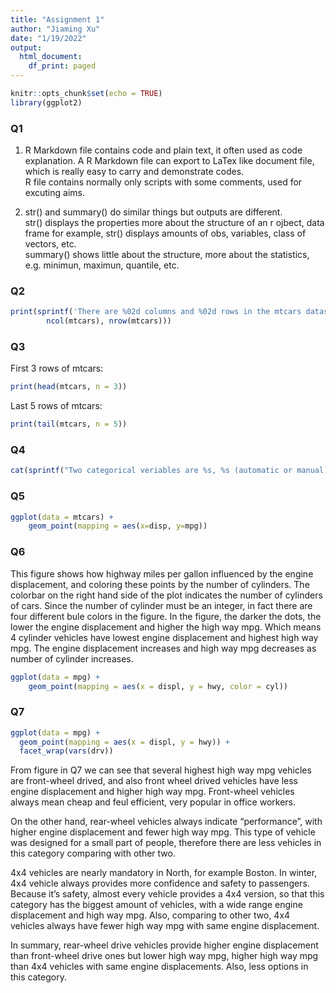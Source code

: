 ```yaml
---
title: "Assignment 1"
author: "Jiaming Xu"
date: "1/19/2022"
output:
  html_document:
    df_print: paged
---
```


```r
knitr::opts_chunk$set(echo = TRUE)
library(ggplot2)
```

### Q1

1. 
R Markdown file contains code and plain text, it often used as code explanation. A R Markdown file can export to LaTex like document file, which is really easy to carry and demonstrate codes.  
R file contains normally only scripts with some comments, used for excuting aims.

2.
str() and summary() do similar things but outputs are different.  
str() displays the properties more about the structure of an r ojbect, data frame for example, str() displays amounts of obs, variables, class of vectors, etc.  
summary() shows little about the structure, more about the statistics, e.g. minimun, maximun, quantile, etc.

### Q2

```r
print(sprintf('There are %02d columns and %02d rows in the mtcars dataset.',
        ncol(mtcars), nrow(mtcars)))
```

### Q3

First 3 rows of mtcars:

```r
print(head(mtcars, n = 3))
```

Last 5 rows of mtcars:

```r
print(tail(mtcars, n = 5))
```

### Q4

```r
cat(sprintf("Two categorical veriables are %s, %s (automatic or manual) and two continuous variables are %s, %s.", colnames(mtcars)[2], colnames(mtcars)[9], colnames(mtcars)[1], colnames(mtcars)[6]))
```

### Q5

```r
ggplot(data = mtcars) +
    geom_point(mapping = aes(x=disp, y=mpg))
```

### Q6

This figure shows how highway miles per gallon influenced by the engine displacement, and coloring these points by the number of cylinders. The colorbar on the right hand side of the plot indicates the number of cylinders of cars. Since the number of cylinder must be an integer, in fact there are four different bule colors in the figure. In the figure, the darker the dots, the lower the engine displacement and higher the high way mpg. Which means 4 cylinder vehicles have lowest engine displacement and highest high way mpg. The engine displacement increases and high way mpg decreases as number of cylinder increases.

```r
ggplot(data = mpg) +
    geom_point(mapping = aes(x = displ, y = hwy, color = cyl))
```

### Q7

```r
ggplot(data = mpg) +
  geom_point(mapping = aes(x = displ, y = hwy)) +
  facet_wrap(vars(drv))
```

From figure in Q7 we can see that several highest high way mpg vehicles are front-wheel drived, and also front wheel drived vehicles have less engine displacement and higher high way mpg. Front-wheel vehicles always mean cheap and feul efficient, very popular in office workers.

On the other hand, rear-wheel vehicles always indicate "performance", with higher engine displacement and fewer high way mpg. This type of vehicle was designed for a small part of people, therefore there are less vehicles in this category comparing with other two.

4x4 vehicles are nearly mandatory in North, for example Boston. In winter, 4x4 vehicle always provides more confidence and safety to passengers. Because it's safety, almost every vehicle provides a 4x4 version, so that this category has the biggest amount of vehicles, with a wide range engine displacement and high way mpg. Also, comparing to other two, 4x4 vehicles always have fewer high way mpg with same engine displacement.

In summary, rear-wheel drive vehicles provide higher engine displacement than front-wheel drive ones but lower high way mpg, higher high way mpg than 4x4 vehicles with same engine displacements. Also, less options in this category.